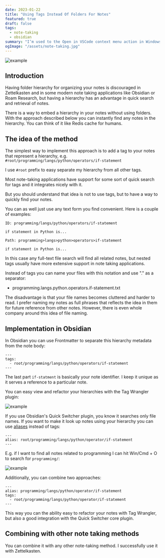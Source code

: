 ```yaml
---
date: 2023-01-22
title: "Using Tags Instead Of Folders For Notes"
featured: true
draft: false
tags:
  - note-taking
  - obsidian
summary: "I’m used to the Open in VSCode context menu action in Windows, but it was missing in MacOS. So I found how to add it and want to share it."
ogImage: "/assets/note-taking.jpg"
---
```


![example](/assets/note-taking.jpg)

## Introduction

Having folder hierarchy for organizing your notes is discouraged in Zettelkasten and in some modern note taking applications like Obsidian or Roam Research, but having a hierarchy has an advantage in quick search and retrieval of notes.

There is a way to embed a hierarchy in your notes without using folders. With the approach described below you can instantly find any notes in the hierarchy. You can think of it like Redis cache for humans.

## The idea of the method

The simplest way to implement this approach is to add a tag to your notes that represent a hierarchy, e.g. `#root/programming/langs/python/operators/if-statement`

I use `#root` prefix to easy separate my hierarchy from all other tags.

Most note-taking applications have support for some sort of quick search for tags and it integrates nicely with it.

But you should understand that idea is not to use tags, but to have a way to quickly find your notes.

You can as well just use any text form you find convenient. Here is a couple of examples:

```
ID: programming/langs/python/operators/if-statement

if statement in Python is...
```

```
Path: programming>langs>python>operators>if-statement

if statement in Python is...
```

In this case any full-text file search will find all related notes, but nested tags usually have more extensive support in note taking applications.

Instead of tags you can name your files with this notation and use "." as a separator:

- programming.langs.python.operators.if-statement.txt

The disadvantage is that your file names becomes cluttered and harder to read. I prefer naming my notes as full phrases that reflects the idea in them for future reference from other notes. However, there is even whole company around this idea of file naming.

## Implementation in Obsidian

In Obsidian you can use Frontmatter to separate this hierarchy metadata from the note body:

```
---
tags:
  - root/programming/langs/python/operators/if-statement
---
```

The last part `if-statment` is basically your note identifier. I keep it unique as it serves a reference to a particular note.

You can easy view and refactor your hierarchies with the Tag Wrangler plugin:

![example](/assets/20230123000407.png)

If you use Obsidian's Quick Switcher plugin, you know it searches only file names. If you want to make it look up notes using your hierarchy you can use [aliases](https://help.obsidian.md/Linking+notes+and+files/Aliases) instead of tags:

```
---
alias: root/programming/langs/python/operator/if-statement
---
```

E.g. if I want to find all notes related to programming I can hit Win/Cmd + O to search for `programming/`:

![example](/assets/20230123000713.png)

Additionally, you can combine two approaches:

```
---
alias: programming/langs/python/operator/if-statement
tags:
  - root/programming/langs/python/operator/if-statement
---
```

This way you can the ability easy to refactor your notes with Tag Wrangler, but also a good integration with the Quick Switcher core plugin.

## Combining with other note taking methods

You can combine it with any other note-taking method. I successfully use it with Zettelkasten.
